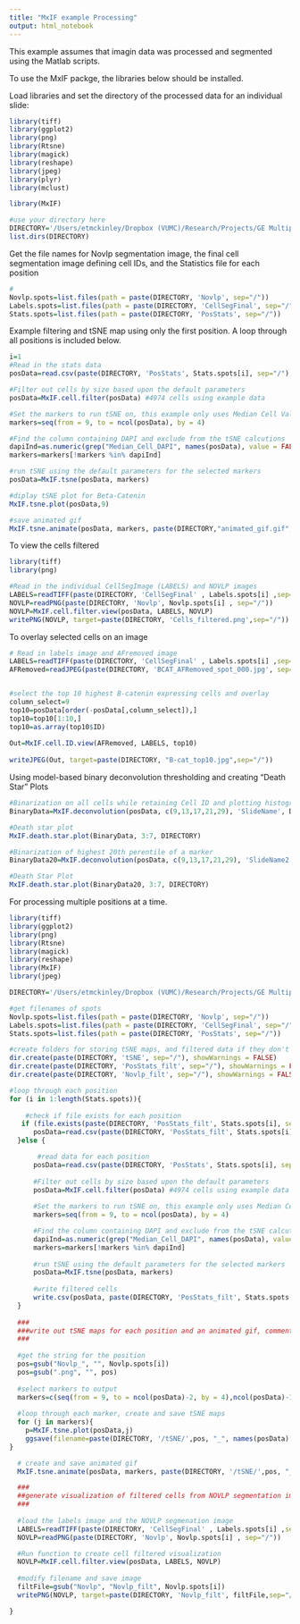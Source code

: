 ```yaml
---
title: "MxIF example Processing"
output: html_notebook
---
```



This example assumes that imagin data was processed and segmented using the Matlab scripts.

To use the MxIF packge, the libraries below should be installed.

Load libraries and set the directory of the processed data for an individual slide:
```r
library(tiff)
library(ggplot2)
library(png)
library(Rtsne)
library(magick)
library(reshape)
library(jpeg)
library(plyr)
library(mclust)

library(MxIF)

#use your directory here
DIRECTORY='/Users/etmckinley/Dropbox (VUMC)/Research/Projects/GE Multiplex/R Code/MxIF/Example Data'
list.dirs(DIRECTORY)
```

Get the file names for Novlp segmentation image, the final cell segmentation image defining cell IDs, and the Statistics file for each position
```r
#
Novlp.spots=list.files(path = paste(DIRECTORY, 'Novlp', sep="/"))
Labels.spots=list.files(path = paste(DIRECTORY, 'CellSegFinal', sep="/"))
Stats.spots=list.files(path = paste(DIRECTORY, 'PosStats', sep="/"))
```

Example filtering and tSNE map using only the first position. A loop through all positions is included below.
```r
i=1
#Read in the stats data
posData=read.csv(paste(DIRECTORY, 'PosStats', Stats.spots[i], sep="/"), header=TRUE) #7480 cells using example data

#Filter out cells by size based upon the default parameters
posData=MxIF.cell.filter(posData) #4974 cells using example data

#Set the markers to run tSNE on, this example only uses Median Cell Values
markers=seq(from = 9, to = ncol(posData), by = 4)

#Find the column containing DAPI and exclude from the tSNE calcutions
dapiInd=as.numeric(grep("Median_Cell_DAPI", names(posData), value = FALSE))
markers=markers[!markers %in% dapiInd]

#run tSNE using the default parameters for the selected markers
posData=MxIF.tsne(posData, markers)

#diplay tSNE plot for Beta-Catenin
MxIF.tsne.plot(posData,9)

#save animated gif
MxIF.tsne.animate(posData, markers, paste(DIRECTORY,"animated_gif.gif", sep="/"))
```

To view the cells filtered
```r
library(tiff)
library(png)

#Read in the individual CellSegImage (LABELS) and NOVLP images 
LABELS=readTIFF(paste(DIRECTORY, 'CellSegFinal' , Labels.spots[i] ,sep="/"), as.is=TRUE)
NOVLP=readPNG(paste(DIRECTORY, 'Novlp', Novlp.spots[i] , sep="/"))
NOVLP=MxIF.cell.filter.view(posData, LABELS, NOVLP)
writePNG(NOVLP, target=paste(DIRECTORY, 'Cells_filtered.png',sep="/"))
```

To overlay selected cells on an image
```r
# Read in labels image and AFremoved image
LABELS=readTIFF(paste(DIRECTORY, 'CellSegFinal' , Labels.spots[i] ,sep="/"), as.is=TRUE)
AFRemoved=readJPEG(paste(DIRECTORY, 'BCAT_AFRemoved_spot_000.jpg', sep="/") )


#select the top 10 highest B-catenin expressing cells and overlay
column_select=9
top10=posData[order(-posData[,column_select]),]
top10=top10[1:10,]
top10=as.array(top10$ID)
 
Out=MxIF.cell.ID.view(AFRemoved, LABELS, top10)
 
writeJPEG(Out, target=paste(DIRECTORY, "B-cat_top10.jpg",sep="/"))

```

Using model-based binary deconvolution thresholding and creating "Death Star" Plots
```r
#Binarization on all cells while retaining Cell ID and plotting histograms
BinaryData=MxIF.deconvolution(posData, c(9,13,17,21,29), 'SlideName', DIRECTORY, plots=TRUE)

#Death star plot
MxIF.death.star.plot(BinaryData, 3:7, DIRECTORY)

#Binarization of highest 20th perentile of a marker
BinaryData20=MxIF.deconvolution(posData, c(9,13,17,21,29), 'SlideName2', DIRECTORY, selectedMarker = names(posData)[9], quant=.8, plots=TRUE)

#Death Star Plot
MxIF.death.star.plot(BinaryData20, 3:7, DIRECTORY)


```


For processing multiple positions at a time.
```r
library(tiff)
library(ggplot2)
library(png)
library(Rtsne)
library(magick)
library(reshape)
library(MxIF)
library(jpeg)

DIRECTORY='/Users/etmckinley/Dropbox (VUMC)/Research/Projects/GE Multiplex/R Code/MxIF/Example Data'

#get filenames of spots
Novlp.spots=list.files(path = paste(DIRECTORY, 'Novlp', sep="/"))
Labels.spots=list.files(path = paste(DIRECTORY, 'CellSegFinal', sep="/"))
Stats.spots=list.files(path = paste(DIRECTORY, 'PosStats', sep="/"))

#create folders for storing tSNE maps, and filtered data if they don't already exist
dir.create(paste(DIRECTORY, 'tSNE', sep="/"), showWarnings = FALSE)
dir.create(paste(DIRECTORY, 'PosStats_filt', sep="/"), showWarnings = FALSE)
dir.create(paste(DIRECTORY, 'Novlp_filt', sep="/"), showWarnings = FALSE)

#loop through each position
for (i in 1:length(Stats.spots)){
  
    #check if file exists for each position
   if (file.exists(paste(DIRECTORY, 'PosStats_filt', Stats.spots[i], sep="/"))){
      posData=read.csv(paste(DIRECTORY, 'PosStats_filt', Stats.spots[i], sep="/"), header=TRUE)
  }else {

       #read data for each position
      posData=read.csv(paste(DIRECTORY, 'PosStats', Stats.spots[i], sep="/"), header=TRUE) 
    
      #Filter out cells by size based upon the default parameters
      posData=MxIF.cell.filter(posData) #4974 cells using example data
  
      #Set the markers to run tSNE on, this example only uses Median Cell Values
      markers=seq(from = 9, to = ncol(posData), by = 4)

      #Find the column containing DAPI and exclude from the tSNE calcutions
      dapiInd=as.numeric(grep("Median_Cell_DAPI", names(posData), value = FALSE))
      markers=markers[!markers %in% dapiInd]
      
      #run tSNE using the default parameters for the selected markers
      posData=MxIF.tsne(posData, markers)
    
      #write filtered cells 
      write.csv(posData, paste(DIRECTORY, 'PosStats_filt', Stats.spots[i], sep="/"), row.names = FALSE)
  }
  
  ###
  ###write out tSNE maps for each position and an animated gif, comment out if not desired
  ###
  
  #get the string for the position 
  pos=gsub("Novlp_", "", Novlp.spots[i])
  pos=gsub(".png", "", pos)
  
  #select markers to output
  markers=c(seq(from = 9, to = ncol(posData)-2, by = 4),ncol(posData)-1,ncol(posData))
  
  #loop through each marker, create and save tSNE maps
  for (j in markers){
    p=MxIF.tsne.plot(posData,j)
    ggsave(filename=paste(DIRECTORY, '/tSNE/',pos, "_", names(posData)[j], ".png", sep=""), plot=p, height=6, width=6, bg = "transparent")
}

  # create and save animated gif
  MxIF.tsne.animate(posData, markers, paste(DIRECTORY, '/tSNE/',pos, "_animation.gif", sep=""))

  ###
  ##generate visualization of filtered cells from NOVLP segmentation image, comment out if not desired
  ###
  
  #load the labels image and the NOVLP segmenation image
  LABELS=readTIFF(paste(DIRECTORY, 'CellSegFinal' , Labels.spots[i] ,sep="/"), as.is=TRUE)
  NOVLP=readPNG(paste(DIRECTORY, 'Novlp', Novlp.spots[i] , sep="/"))

  #Run function to create cell filtered visualization
  NOVLP=MxIF.cell.filter.view(posData, LABELS, NOVLP)
  
  #modify filename and save image
  filtFile=gsub("Novlp", "Novlp_filt", Novlp.spots[i])
  writePNG(NOVLP, target=paste(DIRECTORY, 'Novlp_filt', filtFile,sep="/")) 

}
```

